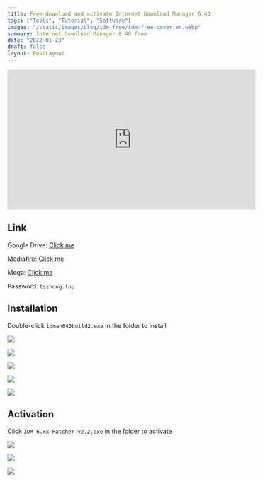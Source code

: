 ```yaml
---
title: Free download and activate Internet Download Manager 6.40
tags: ["Tools", "Tutorial", "Software"]
images: "/static/images/blog/idm-free/idm-free-cover.en.webp"
summary: Internet Download Manager 6.40 free
date: "2022-01-23"
draft: false
layout: PostLayout
---
```


<iframe
  width="560"
  height="315"
  src="https://www.youtube.com/embed/2b3iWwk33aE"
  title="YouTube video player"
  frameBorder="0"
  allow="accelerometer; autoplay; clipboard-write; encrypted-media; gyroscope; picture-in-picture"
  allowFullScreen
></iframe>

## Link

Google Drive: [Click me](https://drive.google.com/file/d/1VFjkRdTsGdfN1gl50jzCrwcG8fOToBFT/view?usp=sharing)

Mediafire: [Click me](https://www.mediafire.com/file/refjmfxnwrl5gf2/idm.6.40.2.rar/file)

Mega: [Click me](https://mega.nz/file/4rp0gZ6a#ojfVmY8FA9u3Q4p8N_5ZoGamfrp9fUnYtVTCrfB1lvg)

Password: `tszhong.top`

## Installation

Double-click `idman640build2.exe` in the folder to install

![](/static/images/blog/idm-free/idm-free-1.webp)

![](/static/images/blog/idm-free/idm-free-2.webp)

![](/static/images/blog/idm-free/idm-free-3.webp)

![](/static/images/blog/idm-free/idm-free-4.webp)

![](/static/images/blog/idm-free/idm-free-5.webp)

## Activation

Click `IDM 6.xx Patcher v2.2.exe` in the folder to activate

![](/static/images/blog/idm-free/idm-free-6.webp)

![](/static/images/blog/idm-free/idm-free-7.webp)

![](/static/images/blog/idm-free/idm-free-8.webp)
